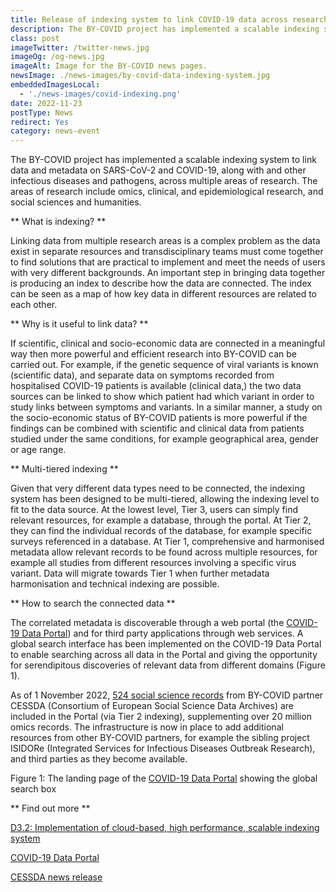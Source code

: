 ```yaml
---
title: Release of indexing system to link COVID-19 data across research disciplines
description: The BY-COVID project has implemented a scalable indexing system to link data and metadata on SARS-CoV-2 and COVID-19, along with and other infectious diseases and pathogens, across multiple areas of research.
class: post
imageTwitter: /twitter-news.jpg
imageOg: /og-news.jpg
imageAlt: Image for the BY-COVID news pages.
newsImage: ./news-images/by-covid-data-indexing-system.jpg
embeddedImagesLocal:
  - './news-images/covid-indexing.png'
date: 2022-11-23
postType: News
redirect: Yes
category: news-event
---
```


The BY-COVID project has implemented a scalable indexing system to link data and metadata on SARS-CoV-2 and COVID-19, along with and other infectious diseases and pathogens, across multiple areas of research. The areas of research include omics, clinical, and epidemiological research, and social sciences and humanities.

** What is indexing? **

Linking data from multiple research areas is a complex problem as the data exist in separate resources and transdisciplinary teams must come together to find solutions that are practical to implement and meet the needs of users with very different backgrounds. An important step in bringing data together is producing an index to describe how the data are connected. The index can be seen as a map of how key data in different resources are related to each other. 

** Why is it useful to link data?  **

If scientific, clinical and socio-economic data are connected in a meaningful way then more powerful and efficient research into BY-COVID can be carried out. For example, if the genetic sequence of viral variants is known (scientific data), and separate data on symptoms recorded from hospitalised COVID-19 patients is available (clinical data,) the two data sources can be linked to show which patient had which variant in order to study links between symptoms and variants. In a similar manner, a study on the socio-economic status of BY-COVID patients is more powerful if the findings can be combined with scientific and clinical data from patients studied under the same conditions, for example geographical area, gender or age range.

** Multi-tiered indexing **

Given that very different data types need to be connected, the indexing system has been designed to be multi-tiered, allowing the indexing level to fit to the data source. At the lowest level, Tier 3, users can simply find relevant resources, for example a database, through the portal. At Tier 2, they can find the individual records of the database, for example specific surveys referenced in a database. At Tier 1, comprehensive and harmonised metadata allow relevant records to be found across multiple resources, for example all studies from different resources involving a specific virus variant.  Data will migrate towards Tier 1 when further metadata harmonisation and technical indexing are possible.

** How to search the connected data **

The correlated metadata is discoverable through a web portal (the [COVID-19 Data Portal](https://www.covid19dataportal.org/)) and  for third party applications through web services. A global search interface has been implemented on the COVID-19 Data Portal to enable searching across all data in the Portal and giving the opportunity for serendipitous discoveries of relevant data from different domains (Figure 1).

As of 1 November 2022, [524 social science records](https://www.covid19dataportal.org/search/social-sciences) from BY-COVID partner CESSDA (Consortium of European Social Science Data Archives) are included in the Portal (via Tier 2 indexing), supplementing over 20 million omics records. The infrastructure is now in place to add additional resources from other BY-COVID partners, for example the sibling project ISIDORe (Integrated Services for Infectious Diseases Outbreak Research), and third parties as they become available.

<GatsbyImage alt='BY-COVID data indexing system' image={getImage(props.localImages[0])} />


Figure 1: The landing page of the [COVID-19 Data Portal](https://www.covid19dataportal.org/) showing the global search box

** Find out more **

[D3.2: Implementation of cloud-based, high performance, scalable indexing system](https://zenodo.org/record/7129553#.Y332OHbP216)

[COVID-19 Data Portal](https://www.covid19dataportal.org/)

[CESSDA news release](https://www.cessda.eu/News/CESSDA-Newsitem-nid3296)
